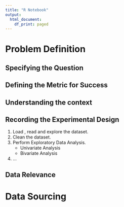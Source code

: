```yaml
---
title: "R Notebook"
output:
  html_document:
    df_print: paged
---
```


# Problem Definition

## Specifying the Question


## Defining the Metric for Success


## Understanding the context


## Recording the Experimental Design
1. Load , read and explore the dataset. 
2. Clean the dataset.
3. Perform Exploratory Data Analysis.
    * Univariate Analysis
    * Bivariate Analysis
4. ...

## Data Relevance


# Data Sourcing